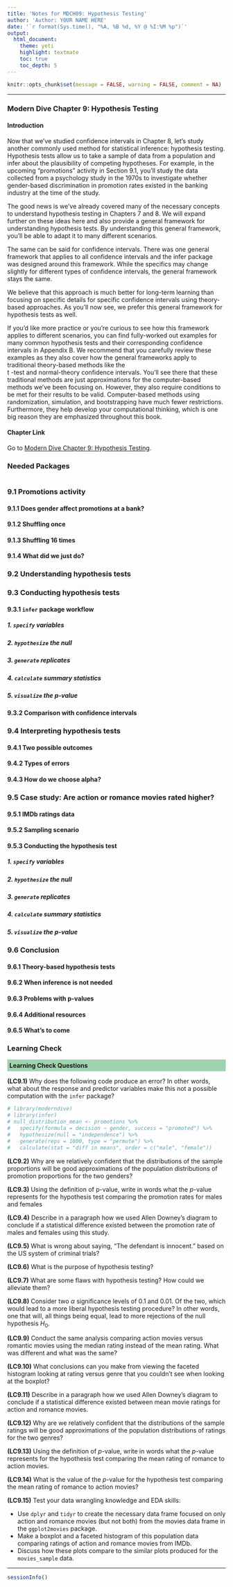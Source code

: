 ```yaml
---
title: 'Notes for MDCH09: Hypothesis Testing'
author: 'Author: YOUR NAME HERE'
date: '`r format(Sys.time(), "%A, %B %d, %Y @ %I:%M %p")`'
output: 
  html_document: 
    theme: yeti
    highlight: textmate
    toc: true
    toc_depth: 5
---
```


```r
knitr::opts_chunk$set(message = FALSE, warning = FALSE, comment = NA)
```

***

### Modern Dive Chapter 9: Hypothesis Testing

#### Introduction

Now that we’ve studied confidence intervals in Chapter 8, let’s study another commonly used method for statistical inference: hypothesis testing. Hypothesis tests allow us to take a sample of data from a population and infer about the plausibility of competing hypotheses. For example, in the upcoming “promotions” activity in Section 9.1, you’ll study the data collected from a psychology study in the 1970s to investigate whether gender-based discrimination in promotion rates existed in the banking industry at the time of the study.

The good news is we’ve already covered many of the necessary concepts to understand hypothesis testing in Chapters 7 and 8. We will expand further on these ideas here and also provide a general framework for understanding hypothesis tests. By understanding this general framework, you’ll be able to adapt it to many different scenarios.

The same can be said for confidence intervals. There was one general framework that applies to all confidence intervals and the infer package was designed around this framework. While the specifics may change slightly for different types of confidence intervals, the general framework stays the same.

We believe that this approach is much better for long-term learning than focusing on specific details for specific confidence intervals using theory-based approaches. As you’ll now see, we prefer this general framework for hypothesis tests as well.

If you’d like more practice or you’re curious to see how this framework applies to different scenarios, you can find fully-worked out examples for many common hypothesis tests and their corresponding confidence intervals in Appendix B. We recommend that you carefully review these examples as they also cover how the general frameworks apply to traditional theory-based methods like the  
t
 -test and normal-theory confidence intervals. You’ll see there that these traditional methods are just approximations for the computer-based methods we’ve been focusing on. However, they also require conditions to be met for their results to be valid. Computer-based methods using randomization, simulation, and bootstrapping have much fewer restrictions. Furthermore, they help develop your computational thinking, which is one big reason they are emphasized throughout this book.

#### Chapter Link

Go to [Modern Dive Chapter 9: Hypothesis Testing](https://moderndive.com/9-hypothesis-testing.html).

### Needed Packages

```r

```


### 9.1 Promotions activity


#### 9.1.1 Does gender affect promotions at a bank?


#### 9.1.2 Shuffling once


#### 9.1.3 Shuffling 16 times


#### 9.1.4 What did we just do?


### 9.2 Understanding hypothesis tests


### 9.3 Conducting hypothesis tests


#### 9.3.1 `infer` package workflow 


##### 1. `specify` variables


##### 2. `hypothesize` the null


##### 3. `generate` replicates


##### 4. `calculate` summary statistics


##### 5. `visualize` the p-value


#### 9.3.2 Comparison with confidence intervals


### 9.4 Interpreting hypothesis tests


#### 9.4.1 Two possible outcomes


#### 9.4.2 Types of errors


#### 9.4.3 How do we choose alpha?


### 9.5 Case study: Are action or romance movies rated higher?


#### 9.5.1 IMDb ratings data


#### 9.5.2 Sampling scenario


#### 9.5.3 Conducting the hypothesis test


##### 1. `specify` variables


##### 2. `hypothesize` the null


##### 3. `generate` replicates


##### 4. `calculate` summary statistics


##### 5. `visualize` the p-value


### 9.6 Conclusion


#### 9.6.1 Theory-based hypothesis tests


#### 9.6.2 When inference is not needed


#### 9.6.3 Problems with p-values


#### 9.6.4 Additional resources


#### 9.6.5 What’s to come


### Learning Check

<p style="background-color:#9ED3AD; padding: 5px;">**Learning Check Questions**</p>

**(LC9.1)** Why does the following code produce an error? In other words, what about the response and predictor variables make this not a possible computation with the `infer` package?

```r
# library(moderndive)
# library(infer)
# null_distribution_mean <- promotions %>%
#   specify(formula = decision ~ gender, success = "promoted") %>% 
#   hypothesize(null = "independence") %>% 
#   generate(reps = 1000, type = "permute") %>% 
#   calculate(stat = "diff in means", order = c("male", "female"))
```


**(LC9.2)** Why are we relatively confident that the distributions of the sample proportions will be good approximations of the population distributions of promotion proportions for the two genders?


**(LC9.3)** Using the definition of p-value, write in words what the $p$-value represents for the hypothesis test comparing the promotion rates for males and females


**(LC9.4)** Describe in a paragraph how we used Allen Downey’s diagram to conclude if a statistical difference existed between the promotion rate of males and females using this study.


**(LC9.5)** What is wrong about saying, “The defendant is innocent.” based on the US system of criminal trials?


**(LC9.6)** What is the purpose of hypothesis testing?


**(LC9.7)** What are some flaws with hypothesis testing? How could we alleviate them?


**(LC9.8)** Consider two $\alpha$ significance levels of 0.1 and 0.01. Of the two, which would lead to a more liberal hypothesis testing procedure? In other words, one that will, all things being equal, lead to more rejections of the null hypothesis $H_0$.


**(LC9.9)** Conduct the same analysis comparing action movies versus romantic movies using the median rating instead of the mean rating. What was different and what was the same?


**(LC9.10)** What conclusions can you make from viewing the faceted histogram looking at rating versus genre that you couldn’t see when looking at the boxplot?


**(LC9.11)** Describe in a paragraph how we used Allen Downey’s diagram to conclude if a statistical difference existed between mean movie ratings for action and romance movies.


**(LC9.12)** Why are we relatively confident that the distributions of the sample ratings will be good approximations of the population distributions of ratings for the two genres?


**(LC9.13)** Using the definition of $p$-value, write in words what the $p$-value represents for the hypothesis test comparing the mean rating of romance to action movies.


**(LC9.14)** What is the value of the $p$-value for the hypothesis test comparing the mean rating of romance to action movies?
 

**(LC9.15)** Test your data wrangling knowledge and EDA skills:

* Use `dplyr` and `tidyr` to create the necessary data frame focused on only action and romance movies (but not both) from the movies data frame in the `ggplot2movies` package.
* Make a boxplot and a faceted histogram of this population data comparing ratings of action and romance movies from IMDb.
* Discuss how these plots compare to the similar plots produced for the `movies_sample` data.


***
```r
sessionInfo()
```
